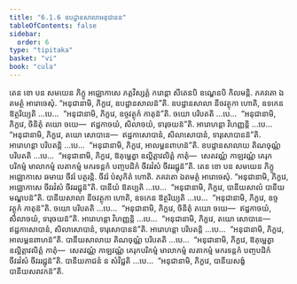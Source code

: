 ```yaml
---
title: "6.1.6 ឧបដ្ឋានសាលាអនុជានន"
tableOfContents: false
sidebar:
  order: 6
type: "tipitaka"
basket: "vi"
book: "cula"
---
```



<DynamicBreadcrumb />

<Division number="301" book="cula">

<Paragraph number="1300" book="cula">
តេន ខោ បន សមយេន ភិក្ខូ អជ្ឈោកាសេ ភត្តវិស្សគ្គំ ករោន្តា សីតេនបិ ឧណ្ហេនបិ កិលមន្តិ. ភគវតោ ឯតមត្ថំ អារោចេសុំ. “អនុជានាមិ, ភិក្ខវេ, ឧបដ្ឋានសាលន៑”តិ. ឧបដ្ឋានសាលា នីចវត្ថុកា ហោតិ, ឧទកេន ឱត្ថរិយ្យតិ …បេ…  “អនុជានាមិ, ភិក្ខវេ, ឧច្ចវត្ថុកំ កាតុន៑”តិ. ចយោ បរិបតតិ …បេ…  “អនុជានាមិ, ភិក្ខវេ, ចិនិតុំ តយោ ចយេ—  ឥដ្ឋកាចយំ, សិលាចយំ, ទារុចយន៑”តិ. អារោហន្តា វិហញ្ញន្តិ …បេ…  “អនុជានាមិ, ភិក្ខវេ, តយោ សោបានេ—  ឥដ្ឋកាសោបានំ, សិលាសោបានំ, ទារុសោបានន៑”តិ. អារោហន្តា បរិបតន្តិ …បេ…  “អនុជានាមិ, ភិក្ខវេ, អាលម្ពនពាហន៑”តិ. ឧបដ្ឋានសាលាយ តិណចុណ្ណំ បរិបតតិ …បេ…  “អនុជានាមិ, ភិក្ខវេ, ឱគុម្ផេត្វា ឧល្លិត្តាវលិត្តំ កាតុំ—  សេតវណ្ណំ កាឡវណ្ណំ គេរុកបរិកម្មំ មាលាកម្មំ លតាកម្មំ មករទន្តកំ បញ្ចបដិកំ ចីវរវំសំ ចីវររជ្ជុន៑”តិ.
</Paragraph>

<Paragraph number="1301" book="cula">
តេន ខោ បន សមយេន ភិក្ខូ អជ្ឈោកាសេ ឆមាយ ចីវរំ បត្ថរន្តិ. ចីវរំ បំសុកិតំ ហោតិ. ភគវតោ ឯតមត្ថំ អារោចេសុំ. “អនុជានាមិ, ភិក្ខវេ, អជ្ឈោកាសេ ចីវរវំសំ ចីវររជ្ជុន៑”តិ. បានីយំ ឱតប្បតិ …បេ…  “អនុជានាមិ, ភិក្ខវេ, បានីយសាលំ បានីយមណ្ឌបន៑”តិ. បានីយសាលា នីចវត្ថុកា ហោតិ, ឧទកេន ឱត្ថរិយ្យតិ …បេ…  “អនុជានាមិ, ភិក្ខវេ, ឧច្ចវត្ថុកំ កាតុន៑”តិ. ចយោ បរិបតតិ …បេ…  “អនុជានាមិ, ភិក្ខវេ, ចិនិតុំ តយោ ចយេ—  ឥដ្ឋកាចយំ, សិលាចយំ, ទារុចយន៑”តិ. អារោហន្តា វិហញ្ញន្តិ …បេ…  “អនុជានាមិ, ភិក្ខវេ, តយោ សោបានេ—  ឥដ្ឋកាសោបានំ, សិលាសោបានំ, ទារុសោបានន៑”តិ. អារោហន្តា បរិបតន្តិ …បេ…  “អនុជានាមិ, ភិក្ខវេ, អាលម្ពនពាហន៑”តិ. បានីយសាលាយ តិណចុណ្ណំ បរិបតតិ …បេ…  “អនុជានាមិ, ភិក្ខវេ, ឱគុម្ផេត្វា ឧល្លិត្តាវលិត្តំ កាតុំ—  សេតវណ្ណំ កាឡវណ្ណំ គេរុកបរិកម្មំ មាលាកម្មំ លតាកម្មំ មករទន្តកំ បញ្ចបដិកំ ចីវរវំសំ ចីវររជ្ជុន៑”តិ. បានីយភាជនំ ន សំវិជ្ជតិ …បេ…  “អនុជានាមិ, ភិក្ខវេ, បានីយសង្ខំ បានីយសរាវកន៑”តិ.
</Paragraph>
</Division>